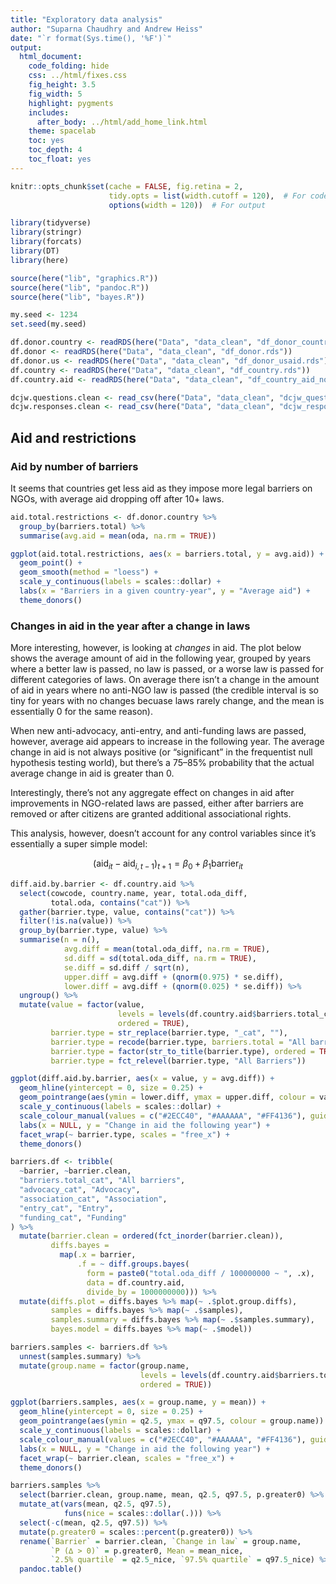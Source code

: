 ```yaml
---
title: "Exploratory data analysis"
author: "Suparna Chaudhry and Andrew Heiss"
date: "`r format(Sys.time(), '%F')`"
output: 
  html_document: 
    code_folding: hide
    css: ../html/fixes.css
    fig_height: 3.5
    fig_width: 5
    highlight: pygments
    includes:
      after_body: ../html/add_home_link.html
    theme: spacelab
    toc: yes
    toc_depth: 4
    toc_float: yes
---
```


```r
knitr::opts_chunk$set(cache = FALSE, fig.retina = 2,
                      tidy.opts = list(width.cutoff = 120),  # For code
                      options(width = 120))  # For output

library(tidyverse)
library(stringr)
library(forcats)
library(DT)
library(here)

source(here("lib", "graphics.R"))
source(here("lib", "pandoc.R"))
source(here("lib", "bayes.R"))

my.seed <- 1234
set.seed(my.seed)
```

```r
df.donor.country <- readRDS(here("Data", "data_clean", "df_donor_country.rds"))
df.donor <- readRDS(here("Data", "data_clean", "df_donor.rds"))
df.donor.us <- readRDS(here("Data", "data_clean", "df_donor_usaid.rds"))
df.country <- readRDS(here("Data", "data_clean", "df_country.rds"))
df.country.aid <- readRDS(here("Data", "data_clean", "df_country_aid_no_imputation.rds"))

dcjw.questions.clean <- read_csv(here("Data", "data_clean", "dcjw_questions.csv"))
dcjw.responses.clean <- read_csv(here("Data", "data_clean", "dcjw_responses.csv"))
```


## Aid and restrictions

### Aid by number of barriers

It seems that countries get less aid as they impose more legal barriers on NGOs, with average aid dropping off after 10+ laws.

```r
aid.total.restrictions <- df.donor.country %>%
  group_by(barriers.total) %>%
  summarise(avg.aid = mean(oda, na.rm = TRUE))

ggplot(aid.total.restrictions, aes(x = barriers.total, y = avg.aid)) + 
  geom_point() + 
  geom_smooth(method = "loess") + 
  scale_y_continuous(labels = scales::dollar) + 
  labs(x = "Barriers in a given country-year", y = "Average aid") +
  theme_donors()
```

### Changes in aid in the year after a change in laws

More interesting, however, is looking at *changes* in aid. The plot below shows the average amount of aid in the following year, grouped by years where a better law is passed, no law is passed, or a worse law is passed for different categories of laws. On average there isn't a change in the amount of aid in years where no anti-NGO law is passed (the credible interval is so tiny for years with no changes becuase laws rarely change, and the mean is essentially 0 for the same reason). 

When new anti-advocacy, anti-entry, and anti-funding laws are passed, however, average aid appears to increase in the following year. The average change in aid is not always positive (or "significant" in the frequentist null hypothesis testing world), but there's a 75–85% probability that the actual average change in aid is greater than 0.

Interestingly, there's not any aggregate effect on changes in aid after improvements in NGO-related laws are passed, either after barriers are removed or after citizens are granted additional associational rights.

This analysis, however, doesn't account for any control variables since it's essentially a super simple model: 

$$(\text{aid}_{it} - \text{aid}_{i, t-1})_{t+1} = \beta_0 + \beta_1 \text{barrier}_{it}$$

```r
diff.aid.by.barrier <- df.country.aid %>%
  select(cowcode, country.name, year, total.oda_diff,
         total.oda, contains("cat")) %>%
  gather(barrier.type, value, contains("cat")) %>%
  filter(!is.na(value)) %>%
  group_by(barrier.type, value) %>%
  summarise(n = n(),
            avg.diff = mean(total.oda_diff, na.rm = TRUE),
            sd.diff = sd(total.oda_diff, na.rm = TRUE),
            se.diff = sd.diff / sqrt(n),
            upper.diff = avg.diff + (qnorm(0.975) * se.diff),
            lower.diff = avg.diff + (qnorm(0.025) * se.diff)) %>%
  ungroup() %>%
  mutate(value = factor(value, 
                        levels = levels(df.country.aid$barriers.total_cat),
                        ordered = TRUE),
         barrier.type = str_replace(barrier.type, "_cat", ""),
         barrier.type = recode(barrier.type, barriers.total = "All barriers"),
         barrier.type = factor(str_to_title(barrier.type), ordered = TRUE),
         barrier.type = fct_relevel(barrier.type, "All Barriers"))

ggplot(diff.aid.by.barrier, aes(x = value, y = avg.diff)) +
  geom_hline(yintercept = 0, size = 0.25) +
  geom_pointrange(aes(ymin = lower.diff, ymax = upper.diff, colour = value)) + 
  scale_y_continuous(labels = scales::dollar) + 
  scale_colour_manual(values = c("#2ECC40", "#AAAAAA", "#FF4136"), guide = FALSE) +
  labs(x = NULL, y = "Change in aid the following year") +
  facet_wrap(~ barrier.type, scales = "free_x") + 
  theme_donors()
```

```r
barriers.df <- tribble(
  ~barrier, ~barrier.clean,
  "barriers.total_cat", "All barriers",
  "advocacy_cat", "Advocacy",
  "association_cat", "Association",
  "entry_cat", "Entry",
  "funding_cat", "Funding"
) %>%
  mutate(barrier.clean = ordered(fct_inorder(barrier.clean)),
         diffs.bayes = 
           map(.x = barrier, 
               .f = ~ diff.groups.bayes(
                 form = paste0("total.oda_diff / 100000000 ~ ", .x),
                 data = df.country.aid,
                 divide_by = 1000000000))) %>%
  mutate(diffs.plot = diffs.bayes %>% map(~ .$plot.group.diffs),
         samples = diffs.bayes %>% map(~ .$samples),
         samples.summary = diffs.bayes %>% map(~ .$samples.summary),
         bayes.model = diffs.bayes %>% map(~ .$model))

barriers.samples <- barriers.df %>%
  unnest(samples.summary) %>%
  mutate(group.name = factor(group.name,
                             levels = levels(df.country.aid$barriers.total_cat),
                             ordered = TRUE))

ggplot(barriers.samples, aes(x = group.name, y = mean)) +
  geom_hline(yintercept = 0, size = 0.25) +
  geom_pointrange(aes(ymin = q2.5, ymax = q97.5, colour = group.name)) + 
  scale_y_continuous(labels = scales::dollar) + 
  scale_colour_manual(values = c("#2ECC40", "#AAAAAA", "#FF4136"), guide = FALSE) +
  labs(x = NULL, y = "Change in aid the following year") +
  facet_wrap(~ barrier.clean, scales = "free_x") + 
  theme_donors()

barriers.samples %>% 
  select(barrier.clean, group.name, mean, q2.5, q97.5, p.greater0) %>%
  mutate_at(vars(mean, q2.5, q97.5), 
            funs(nice = scales::dollar(.))) %>%
  select(-c(mean, q2.5, q97.5)) %>%
  mutate(p.greater0 = scales::percent(p.greater0)) %>%
  rename(`Barrier` = barrier.clean, `Change in law` = group.name,
         `P (∆ > 0)` = p.greater0, Mean = mean_nice,
         `2.5% quartile` = q2.5_nice, `97.5% quartile` = q97.5_nice) %>%
  pandoc.table()
```
